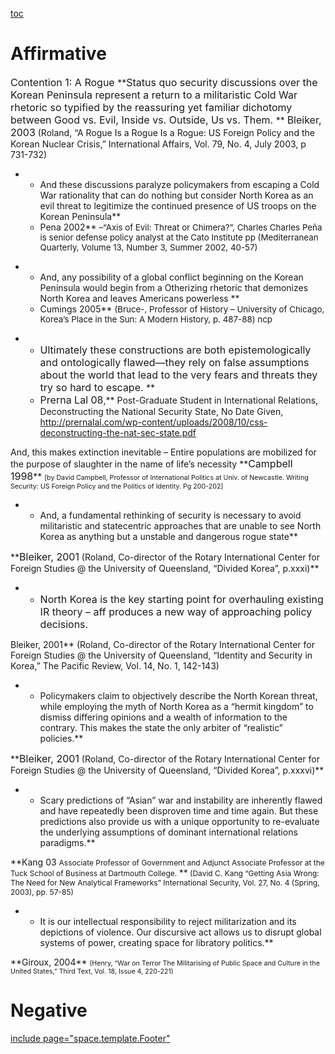 [[toc]]
=Affirmative= 

<span style="margin-left: 0in;"><span class="tagChar"><span style="font-size: 12.0pt; mso-bidi-font-size: 10.0pt;">Contention 1: A Rogue </span></span></span>
<span style="margin-left: 0in;"><span class="tagChar"><span style="font-size: 12.0pt; mso-bidi-font-size: 10.0pt;"> </span></span></span>
<span style="margin-left: 0in;">**<span class="tagChar"><span style="font-size: 12.0pt; mso-bidi-font-size: 10.0pt;">Status quo security discussions over the Korean Peninsula represent a return to a militaristic Cold War rhetoric so typified by the reassuring yet familiar dichotomy between Good vs. Evil, Inside vs. Outside, Us vs. Them.  </span></span>**</span>
<span style="margin-left: 0in;"><span class="tagChar"><span style="font-size: 12.0pt; mso-bidi-font-size: 10.0pt;">Bleiker, 2003</span></span> (Roland, “A Rogue Is a Rogue Is a Rogue: US Foreign Policy and the Korean Nuclear Crisis,” International Affairs, Vol. 79, No. 4, July 2003, p 731-732)</span>


**And these discussions paralyze policymakers from escaping a Cold War rationality that can do nothing but consider North Korea as an evil threat to legitimize the continued presence of US troops on the Korean Peninsula**
**Pena 2002** <span style="font-size: 10.0pt; font-weight: normal; mso-bidi-font-weight: bold;">–“Axis of Evil: Threat or Chimera?”, Charles Charles Peña is senior defense policy analyst at the Cato Institute pp (Mediterranean Quarterly, Volume 13, Number 3, Summer 2002, 40-57)</span>

<span style="font-size: 10.0pt; font-weight: normal; mso-bidi-font-weight: bold;"> </span>
**<span class="underline"><span style="mso-bidi-font-weight: bold;">And, any possibility of a global conflict beginning on the Korean Peninsula would begin from a Otherizing rhetoric that demonizes North Korea and leaves Americans powerless</span><span style="font-size: 10.0pt; mso-bidi-font-weight: bold;"> </span></span>**
**Cumings 2005** <span style="font-size: 10.0pt; font-weight: normal; mso-bidi-font-weight: bold;">(Bruce-, Professor of History – University of Chicago, Korea’s Place in the Sun: A Modern History, p. 487-88) ncp</span>

<span style="font-size: 10.0pt; font-weight: normal; mso-bidi-font-weight: bold;"> </span>
**<span class="tagChar"><span style="font-size: 12.0pt; mso-bidi-font-size: 10.0pt;">Ultimately these constructions are both epistemologically and ontologically flawed—they rely on false assumptions about the world that lead to the very fears and threats they try so hard to escape.  </span></span>**
**<span class="tagChar"><span style="font-size: 12.0pt; mso-bidi-font-size: 10.0pt;">Prerna Lal 08</span></span>,** Post-Graduate Student in International Relations, Deconstructing the National Security State, No Date Given, <span style="color: windowtext; text-decoration: none; text-underline: none;">[[http://prernalal.com/wp-content/uploads/2008/10/css-deconstructing-the-nat-sec-state.pdf]]</span>

<span style="color: windowtext; text-decoration: none; text-underline: none;"> </span>
And, this makes extinction inevitable – Entire populations are mobilized for the purpose of slaughter in the name of life’s necessity
<span style="mso-layout-grid-align: none; mso-pagination: none; tab-stops: 28.0pt 56.0pt 84.0pt 112.0pt 140.0pt 168.0pt 196.0pt 224.0pt 3.5in 280.0pt 308.0pt 336.0pt; text-autospace: none;">**<span style="mso-bidi-font-weight: normal;"><span style="font-size: 12.0pt; mso-bidi-font-size: 10.0pt;">Campbell 1998</span></span>** <span style="font-size: 8.0pt;">[by David Campbell, Professor of International Politics at Univ. of Newcastle. Writing Security: US Foreign Policy and the Politics of Identity. Pg 200-202]</span></span>

<span style="font-size: 8.0pt;"> </span>
**And, a fundamental rethinking of security is necessary to avoid militaristic and statecentric approaches that are unable to see North Korea as anything but a unstable and dangerous rogue state**
<span style="margin-left: 0in; tab-stops: 184.5pt 301.5pt;">**<span class="tagChar"><span style="font-size: 12.0pt; mso-bidi-font-size: 10.0pt;">Bleiker, 2001</span></span> (Roland, Co-director of the Rotary International Center for Foreign Studies @ the University of Queensland, “Divided Korea”, p.xxxi)**</span>

**<span class="tagChar"><span style="font-size: 12.0pt; mso-bidi-font-size: 10.0pt;">North Korea is the key starting point for overhauling existing IR theory – aff produces a new way of approaching policy decisions.
Bleiker, 2001</span></span>** (Roland, Co-director of the Rotary International Center for Foreign Studies @ the University of Queensland, “Identity and Security in Korea,” The Pacific Review, Vol. 14, No. 1, 142-143) 


**Policymakers claim to objectively describe the North Korean threat, while employing the myth of North Korea as a “hermit kingdom” to dismiss differing opinions and a wealth of information to the contrary. This makes the state the only arbiter of “realistic” policies.**
<span style="margin-left: 0in;">**<span class="tagChar"><span style="font-size: 12.0pt; mso-bidi-font-size: 10.0pt;">Bleiker, 2001</span></span> (Roland, Co-director of the Rotary International Center for Foreign Studies @ the University of Queensland, “Divided Korea”, p.xxxvi)**</span>

**Scary predictions of “Asian” war and instability are inherently flawed and have repeatedly been disproven time and time again. But these predictions also provide us with a unique opportunity to re-evaluate the underlying assumptions of dominant international relations paradigms.**
<span style="margin-left: 0in;">**<span style="mso-bidi-font-family: Helvetica;">Kang 03 </span><span style="font-size: 9pt;">Associate Professor of Government and Adjunct Associate Professor at the Tuck School of Business at Dartmouth College. </span>**<span style="font-size: 9.0pt; font-weight: normal; mso-bidi-font-family: Helvetica; mso-bidi-font-size: 10.0pt;"> (David C. Kang “Getting Asia Wrong: The Need for New Analytical Frameworks” International Security, Vol. 27, No. 4 (Spring, 2003), pp. 57-85)</span></span>

**It is our intellectual responsibility to reject militarization and its depictions of violence. Our discursive act allows us to disrupt global systems of power, creating space for libratory politics.**
<span style="margin-left: 0in;">**Giroux, 2004** <span class="cite"><span style="font-size: 8.0pt; font-weight: normal; mso-bidi-font-weight: bold;">(Henry, “War on Terror The Militarising of Public Space and Culture in the United States,” Third Text, Vol. 18, Issue 4, 220-221)</span></span></span>







=Negative= 

[[include page="space.template.Footer"]]